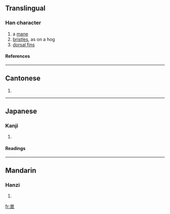 ==Translingual==
===Han character===
{{Han char|rn=47|rad=巛|as=12|sn=15|four=|canj=女女田大女 (VVWKV)}}
# a [[mane]]
# [[bristles]], as on a hog
# [[dorsal fin]]s
====References====
{{Han ref|kx=0324.220|dkj=08702|dj=0625.160|hdz=21098.180|uh=5DE4|ud=24036}}
----
==Cantonese==
{{yue-hanzi|jyut=[[lip6]]|y=}}
# {{defn|Cantonese}}

----
==Japanese==
===Kanji===
{{ja-kanji|grade=9|rs=巛12}}
# {{defn|Japanese}}
====Readings====
{{ja-readings|on=[[れふ]] (refu)|kun=[[たてがみ]] (tategami), [[もと]] (moto)}}
----
==Mandarin==
===Hanzi===
{{cmn-hanzi|pin=[[liē]] (lie1)|wg=lieh<sup>1</sup>}}
# {{defn|Mandarin}}

[[fr:巤]]